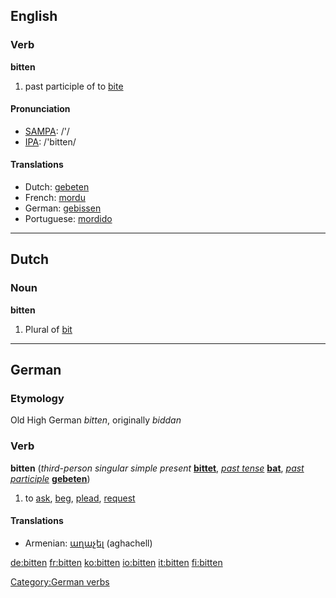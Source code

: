 ==English==

===Verb===
'''bitten'''

# past participle of to [[bite]]

====Pronunciation====
*[[w:SAMPA|SAMPA]]: /'/
*[[w:IPA|IPA]]: /'bitten/

====Translations====
*Dutch: [[gebeten]]
*French: [[mordu]]
*German: [[gebissen]]
*Portuguese: [[mordido]]

----

==Dutch==
===Noun===
'''bitten'''

# Plural of [[bit]]

----
==German==
===Etymology===
Old High German ''bitten'', originally ''biddan''
===Verb===
'''bitten''' (''third-person singular simple present'' '''[[bittet]]''', ''[[past tense]]'' '''[[bat]]''', ''[[past participle]]'' '''[[gebeten]]''')

#to [[ask]], [[beg]], [[plead]], [[request]]

====Translations====
*Armenian: [[աղաչել]] (aghachell)

[[Category:German verbs]]

[[de:bitten]]
[[fr:bitten]]
[[ko:bitten]]
[[io:bitten]]
[[it:bitten]]
[[fi:bitten]]
